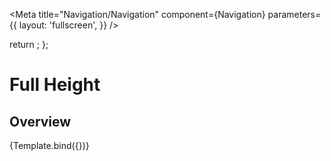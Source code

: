

<Meta
  title="Navigation/Navigation"
  component={Navigation}
  parameters={{
    layout: 'fullscreen',
  }}
/>

  return <Navigation />;
};

# Full Height

## Overview

<Canvas>
  <Story name="Overview">{Template.bind({})}</Story>
</Canvas>

<ArgsTable story="Overview" />
